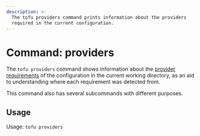```yaml
---
description: >-
  The tofu providers command prints information about the providers
  required in the current configuration.
---
```


# Command: providers

The `tofu providers` command shows information about the
[provider requirements](/docs/language/providers/requirements) of the
configuration in the current working directory, as an aid to understanding
where each requirement was detected from.

This command also has several subcommands with different purposes.

## Usage

Usage: `tofu providers`

